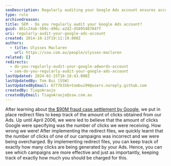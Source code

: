 ```yaml
---
seoDescription: Regularly auditing your Google Ads account ensures accurate click tracking and prevents overcharging by identifying effective campaigns.
type: rule
archivedreason:
title: SEM - Do you regularly audit your Google Ads account?
guid: 861c24ab-509c-496c-a2d2-d5895487847f
uri: regularly-audit-your-google-ads-account
created: 2014-10-13T19:11:19.000Z
authors:
  - title: Ulysses Maclaren
    url: https://ssw.com.au/people/ulysses-maclaren
related: []
redirects:
  - do-you-regularly-audit-your-google-adwords-account
  - sem-do-you-regularly-audit-your-google-ads-account
lastUpdated: 2024-02-15T18:18:43.000Z
lastUpdatedBy: Tom Bui [SSW]
lastUpdatedByEmail: 67776356+tombui99@users.noreply.github.com
createdBy: TiagoAraujo
createdByEmail: TiagoAraujo@ssw.com.au
---
```


After learning about [the $90M fraud case settlement by Google](https://www.cbsnews.com/news/google-settles-fraud-case-for-90m), we put in place redirect files to keep track of the amount of clicks obtained from our Ads. Up until April 2006, we were led to believe that the amount of clicks Google were specifying was the number of clicks we were receiving. How wrong we were! After implementing the redirect files, we quickly learnt that the number of clicks of one of our campaigns was incorrect and we were being overcharged.
By implementing redirect files, you can keep track of exactly how many clicks are being generated by your Ads. Hence, you can see which campaigns are more effective and just as importantly, keeping track of exactly how much you should be charged for this.
